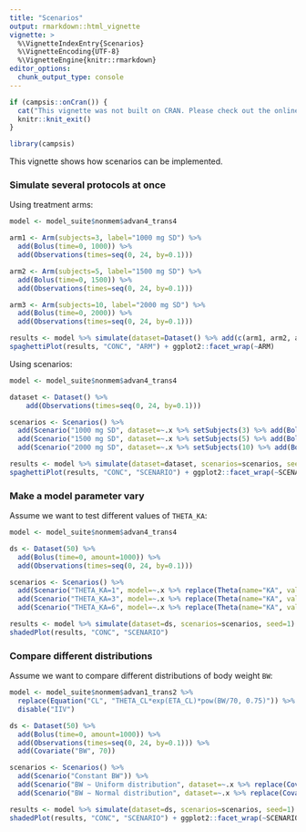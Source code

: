 ---
title: "Scenarios"
output: rmarkdown::html_vignette
vignette: >
  %\VignetteIndexEntry{Scenarios}
  %\VignetteEncoding{UTF-8}
  %\VignetteEngine{knitr::rmarkdown}
editor_options: 
  chunk_output_type: console
---

```{r, results='asis', echo=F, message=F, warning=F}
if (campsis::onCran()) {
  cat("This vignette was not built on CRAN. Please check out the online version [here](https://calvagone.github.io/campsis.doc/articles/v11_scenarios.html).")
  knitr::knit_exit()
}
```

```{r, results='hide', echo=F, message=F, warning=F}
library(campsis)
```

This vignette shows how scenarios can be implemented.

### Simulate several protocols at once

Using treatment arms:

```{r several_protocols_with_arms, fig.align='center', fig.height=4, fig.width=8, message=F}
model <- model_suite$nonmem$advan4_trans4

arm1 <- Arm(subjects=3, label="1000 mg SD") %>%
  add(Bolus(time=0, 1000)) %>%
  add(Observations(times=seq(0, 24, by=0.1)))

arm2 <- Arm(subjects=5, label="1500 mg SD") %>%
  add(Bolus(time=0, 1500)) %>%
  add(Observations(times=seq(0, 24, by=0.1)))

arm3 <- Arm(subjects=10, label="2000 mg SD") %>%
  add(Bolus(time=0, 2000)) %>%
  add(Observations(times=seq(0, 24, by=0.1)))

results <- model %>% simulate(dataset=Dataset() %>% add(c(arm1, arm2, arm3)), seed=1)
spaghettiPlot(results, "CONC", "ARM") + ggplot2::facet_wrap(~ARM)
```

Using scenarios:

```{r several_protocols_with_scenarios, fig.align='center', fig.height=4, fig.width=8, message=F}
model <- model_suite$nonmem$advan4_trans4

dataset <- Dataset() %>%
    add(Observations(times=seq(0, 24, by=0.1)))

scenarios <- Scenarios() %>% 
  add(Scenario("1000 mg SD", dataset=~.x %>% setSubjects(3) %>% add(Bolus(time=0, 1000)))) %>%
  add(Scenario("1500 mg SD", dataset=~.x %>% setSubjects(5) %>% add(Bolus(time=0, 1500)))) %>%
  add(Scenario("2000 mg SD", dataset=~.x %>% setSubjects(10) %>% add(Bolus(time=0, 2000))))

results <- model %>% simulate(dataset=dataset, scenarios=scenarios, seed=1)
spaghettiPlot(results, "CONC", "SCENARIO") + ggplot2::facet_wrap(~SCENARIO)
```

### Make a model parameter vary

Assume we want to test different values of `THETA_KA`:

```{r scenarios_make_theta_ka_vary, fig.align='center', fig.height=4, fig.width=8, message=F}
model <- model_suite$nonmem$advan4_trans4

ds <- Dataset(50) %>%
  add(Bolus(time=0, amount=1000)) %>%
  add(Observations(times=seq(0, 24, by=0.1))) 

scenarios <- Scenarios() %>% 
  add(Scenario("THETA_KA=1", model=~.x %>% replace(Theta(name="KA", value=1)))) %>%
  add(Scenario("THETA_KA=3", model=~.x %>% replace(Theta(name="KA", value=3)))) %>%
  add(Scenario("THETA_KA=6", model=~.x %>% replace(Theta(name="KA", value=6))))

results <- model %>% simulate(dataset=ds, scenarios=scenarios, seed=1)
shadedPlot(results, "CONC", "SCENARIO")
```

### Compare different distributions

Assume we want to compare different distributions of body weight `BW`:

```{r scenarios_compare_bw_distributions , fig.align='center', fig.height=6, fig.width=8, message=F}
model <- model_suite$nonmem$advan1_trans2 %>% 
  replace(Equation("CL", "THETA_CL*exp(ETA_CL)*pow(BW/70, 0.75)")) %>% 
  disable("IIV")

ds <- Dataset(50) %>%
  add(Bolus(time=0, amount=1000)) %>%
  add(Observations(times=seq(0, 24, by=0.1))) %>%
  add(Covariate("BW", 70))

scenarios <- Scenarios() %>% 
  add(Scenario("Constant BW")) %>%
  add(Scenario("BW ∼ Uniform distribution", dataset=~.x %>% replace(Covariate("BW", UniformDistribution(min=60, max=80))))) %>%
  add(Scenario("BW ∼ Normal distribution", dataset=~.x %>% replace(Covariate("BW", NormalDistribution(mean=70, sd=10)))))

results <- model %>% simulate(dataset=ds, scenarios=scenarios, seed=1)
shadedPlot(results, "CONC", "SCENARIO") + ggplot2::facet_wrap(~SCENARIO, ncol=1)
```
